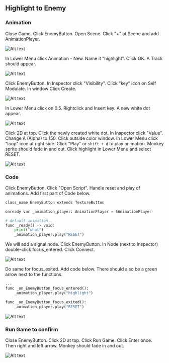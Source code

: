 ## Highlight to Enemy

### Animation

Close Game. Click EnemyButton. Open Scene. Click "+" at Scene and add AnimationPlayer.

![Alt text](../../images/06-battle-scene-08.png)

In Lower Menu click Animation - New. Name it "highlight". Click OK. A Track should appear.

![Alt text](../../images/06-battle-scene-09.png)

Click EnemyButton. In Inspector click "Visibility". Click "key" icon on Self Modulate. In window Click Create.

![Alt text](../../images/06-battle-scene-10.png)

In Lower Menu click on 0.5. Rightclick and Insert key. A new white dot appear.

![Alt text](../../images/06-battle-scene-11.png)

Click 2D at top. Click the newly created white dot. In Inspector click "Value". Change A (Alpha) to 150. Click outside color window.
In Lower Menu click "loop" icon at right side. Click "Play" or `shift + d` to play animation. Monkey sprite should fade in and out. 
Click highlight in Lower Menu and select RESET.

![Alt text](../../images/06-battle-scene-12.png)

### Code

Click EnemyButton. Click "Open Script". Handle reset and play of animations. Add first part of Code below.

```py filename="EnemyButton.gd"
class_name EnemyButton extends TextureButton

onready var _animation_player: AnimationPlayer = $AnimationPlayer

# default animation
func _ready() -> void:
	print("what")
	_animation_player.play("RESET")
```

We will add a signal node. Click EnemyButton. In Node (next to Inspector) double-click focus_entered. Click Connect.

![Alt text](../../images/06-battle-scene-13.png)

Do same for focus_exited. Add code below. There should also be a green arrow next to the functions.

```py filename="EnemyButton.gd"
...
func _on_EnemyButton_focus_entered():
	_animation_player.play("highlight")

func _on_EnemyButton_focus_exited():
	_animation_player.play("RESET")
```

![Alt text](../../images/06-battle-scene-14.png)

### Run Game to confirm

Close EnemyButton. Click 2D at top. Click Run Game. Click Enter once. Then right and left arrow. Monkey should fade in and out.

![Alt text](../../images/06-battle-scene-15.png)


